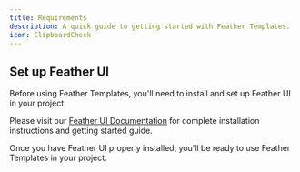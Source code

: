 ```yaml
---
title: Requirements
description: A quick guide to getting started with Feather Templates.
icon: ClipboardCheck
---
```


## Set up Feather UI

Before using Feather Templates, you'll need to install and set up Feather UI in your project.

Please visit our [Feather UI Documentation](/docs/ui) for complete installation instructions and getting started guide.

Once you have Feather UI properly installed, you'll be ready to use Feather Templates in your project.